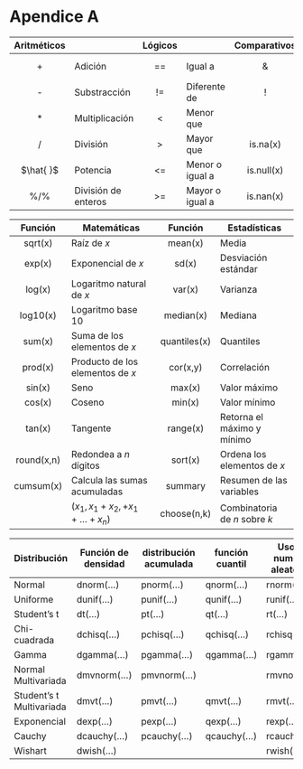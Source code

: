 # Apendice A {#apendA}


| Aritméticos |                     | Lógicos |                 | Comparativos |           |
|:-----------:|---------------------|:-------:|-----------------|:------------:|-----------|
|      +      | Adición             |    ==   | Igual a         |      \&      | Y Lógico  |
|      -      | Substracción        |    !=   | Diferente de    |       !      | No Lógico |
|      *      | Multiplicación      |    <    | Menor que       |       |      | O Lógico  |
|      /      | División            |    >    | Mayor que       |   is.na(x)   | ¿Es NA?   |
|  $\hat{ }$  | Potencia            |    <=   | Menor o igual a |  is.null(x)  | ¿Es Null? |
|    \%/\%    | División de enteros |    >=   | Mayor o igual a |   is.nan(x)  | ¿Es NaN?  |




|   Función  | Matemáticas                           |    Función   | Estadísticas                  |
|:----------:|---------------------------------------|:------------:|-------------------------------|
|   sqrt(x)  | Raíz de $x$                           |    mean(x)   | Media                         |
|   exp(x)   | Exponencial de $x$                    |     sd(x)    | Desviación estándar           |
|   log(x)   | Logaritmo natural de $x$              |    var(x)    | Varianza                      |
|  log10(x)  | Logaritmo base 10                     |   median(x)  | Mediana                       |
|   sum(x)   | Suma de los elementos de $x$          | quantiles(x) | Quantiles                     |
|   prod(x)  | Producto de los elementos de $x$      |   cor(x,y)   | Correlación                   |
|   sin(x)   | Seno                                  |    max(x)    | Valor máximo                  |
|   cos(x)   | Coseno                                |    min(x)    | Valor mínimo                  |
|   tan(x)   | Tangente                              |   range(x)   | Retorna el máximo y mínimo    |
| round(x,n) | Redondea a $n$ dígitos                |    sort(x)   | Ordena los elementos de $x$   |
|  cumsum(x) | Calcula las sumas acumuladas          |    summary   | Resumen de las variables      |
|            | ($x_1, x_1 + x_2, + x_1 +\ldots+x_n$) |  choose(n,k) | Combinatoria de $n$ sobre $k$ |


| Distribución             | Función de densidad | distribución acumulada | función cuantil | Uso de numeros aleatorios |
|--------------------------|---------------------|------------------------|-----------------|---------------------------|
| Normal                   | dnorm(...)          | pnorm(...)             | qnorm(...)      | rnorm(...)                |
| Uniforme                 | dunif(...)          | punif(...)             | qunif(...)      | runif(...)                |
| Student's t              | dt(...)             | pt(...)                | qt(...)         | rt(...)                   |
| Chi-cuadrada             | dchisq(...)         | pchisq(...)            | qchisq(...)     | rchisq(...)               |
| Gamma                    | dgamma(...)         | pgamma(...)            | qgamma(...)     | rgamma(...)               |
| Normal Multivariada      | dmvnorm(...)        | pmvnorm(...)           |                 | rmvnorm(...)              |
| Student's t Multivariada | dmvt(...)           | pmvt(...)              | qmvt(...)       | rmvt(...)                 |
| Exponencial              | dexp(...)           | pexp(...)              | qexp(...)       | rexp(...)                 |
| Cauchy                   | dcauchy(...)        | pcauchy(...)           | qcauchy(...)    | rcauchy(...)              |
| Wishart                  | dwish(...)          |                        |                 | rwish(...)                |



